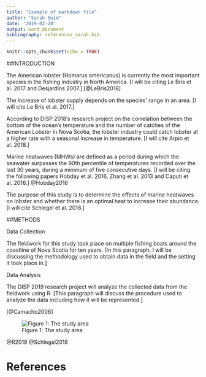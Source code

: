 ```yaml
---
title: "Example of markdown file"
author: "Sarah Swim"
date: '2019-02-28'
output: word_document
bibliography: references_sarah.bib
---
```


```r
knitr::opts_chunk$set(echo = TRUE)
```

##INTRODUCTION


The American lobster (Homarus americanus) is currently the most important species in the fishing industry in North America. [I will be citing Le Bris et al. 2017 and Desjardins 2007.] [@LeBris2018]


The increase of lobster supply depends on the species’ range in an area. [I will cite Le Bris et al. 2017.]


According to DISP 2018’s research project on the correlation between the bottom of the ocean’s temperature and the number of catches of the American Lobster in Nova Scotia, the lobster industry could catch lobster at a higher rate with a seasonal increase in temperature. [I will cite Arpin et al. 2018.]


Marine heatwaves (MHWs) are defined as a period during which the seawater surpasses the 90th percentile of temperatures recorded over the last 30 years, during a minimum of five consecutive days. [I will be citing the following papers Hobday et al. 2016, Zhang et al. 2013 and Caputi et al. 2016.] @Hobday2016


The purpose of this study is to determine the effects of marine heatwaves on lobster and whether there is an optimal heat to increase their abundance. [I will cite Schlegel et al. 2018.]


##METHODS

Data Collection

The fieldwork for this study took place on multiple fishing boats around the coastline of Nova Scotia for ten years. [In this paragraph, I will be discussing the methodology used to obtain data in the field and the setting it took place in.]


Data Analysis

The DISP 2019 research project will analyze the collected data from the fieldwork using R. [This paragraph will discuss the procedure used to analyze the data including how it will be represented.]

[@Camacho2006]

![Figure 1: The study area](../data/GridCells_CPUE_Map_GridID.png)


@R2019
@Schlegel2018

# References